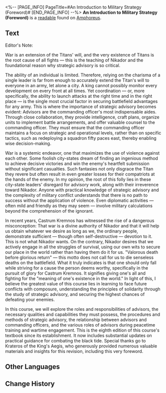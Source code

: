 <%-- [PAGE_INFO]
PageTitle=#An Introduction to Military Strategy (Foreword)#
[END_PAGE_INFO] --%>
{{Readable Infobox
|id           = 461
|partIds      = 190772
|title        = 
|image        = Item An Introduction to Military Strategy (Foreword).png
|world        = Amphoreus
|parts        = 1
|author       = <!--to be added-->
|description  = Looks like a military education textbook from ancient Castrum Kremnos. "War is an honor, an art, and a science" is written in small print on the front cover.
|part1        = An Introduction to Military Strategy (Foreword)
|source1      = {{cx|Source missing}}
|characters   = Nikador
|factions     = 
}}
'''An Introduction to Military Strategy (Foreword)''' is a [[readable]] found on [[Amphoreus]].
<!--
==Location==
{{Map Embed|<map name>|<marker id>}}
-->
==Text==
Editor's Note:

War is an extension of the Titans' will, and the very existence of Titans is the root cause of all fights &mdash; this is the teaching of Nikador and the foundational reason why strategic advisory is so critical.

The ability of an individual is limited. Therefore, relying on the charisma of a single leader is far from enough to accurately extend the Titan's will to everyone in an army, let alone a city. A king cannot possibly monitor every development on every front at all times. Yet coordination &mdash; or, more specifically, the ability to launch attacks at the right time and in the right place &mdash; is the single most crucial factor in securing battlefield advantages for any army. This is where the importance of strategic advisory becomes evident: Advisors are the commanding officer's most indispensable aides. Through close collaboration, they provide intelligence, craft plans, organize units to implement battle arrangements, and offer valuable counsel to the commanding officer. They must ensure that the commanding officer maintains a focus on strategic and operational levels, rather than on specific tactics, such as redeploying a squadron fifty paces east, thereby enabling wise decision-making.

War is a systemic endeavor, one that maximizes the use of violence against each other. Some foolish city-states dream of finding an ingenious method to achieve decisive victories and win the enemy's heartfelt submission without significant casualties. Such fantasies not only disgrace the Titan they revere but often result in even greater losses for their compatriots at the hands of the enemy. In my opinion, the root of this folly lies in these city-state leaders' disregard for advisory work, along with their irreverence toward Nikador. Anyone with practical knowledge of strategic advisory and the complexity of military conflict understands that there is no path to success without the application of violence. Even diplomatic activities &mdash; often mild and friendly as they may seem &mdash; involve military calculations beyond the comprehension of the ignorant.

In recent years, Castrum Kremnos has witnessed the rise of a dangerous misconception: That war is a divine authority of Nikador and that it will help us obtain whatever we desire as long as we, the ordinary people, demonstrate sufficient &mdash; though often self-destructive &mdash; devotion to it. This is not what Nikador wants. On the contrary, Nikador desires that we actively engage in all the struggles of survival, using our own wits to secure our place in the world rather than having them do it for us. "Valorous death before glorious return" &mdash; this motto does not call for us to die senseless deaths on the battlefield. What it truly indicates is that one should only fall while striving for a cause the person deems worthy, specifically in the pursuit of glory for Castrum Kremnos. It signifies giving one's all and fighting for the "meaning of one's existence in the world." In light of this, I believe the greatest value of this course lies in learning to face future conflicts with composure, understanding the principles of solidarity through the study of strategic advisory, and securing the highest chances of defeating your enemies.

In this course, we will explore the roles and responsibilities of advisors, the necessary qualities and capabilities they must possess, the procedures and methods of strategic advisory, the relationship between advisors and commanding officers, and the various roles of advisors during peacetime training and wartime engagement. This is the eighth edition of this course's textbook since its establishment. It now includes substantial updates on practical guidance for combating the black tide. Special thanks go to Krateros of the King's Aegis, who generously provided numerous valuable materials and insights for this revision, including this very foreword.

<!--
==Trivia==
* 
-->
==Other Languages==
{{Other Languages
|en   = An Introduction to Military Strategy (Foreword)
|zhs  = 参谋学导论（序言）
|zht  = 參謀學導論（序言）
|ja   = 参謀学入門（序文）
|ko   = 참모학개론(서문)
|es   = Introducción a la estrategia militar (prólogo)
|fr   = Introduction à la stratégie militaire (avant-propos)
|ru   = Введение в военное дело (преамбула)
|th   = บทนำศาสตร์วางแผน (อารัมภบท)
|vi   = Giới Thiệu Về Tham Mưu Học (Lời Tựa)
|de   = Einführung in die Militärstrategie (Vorwort)
|id   = Pengantar Ilmu Staf Militer (Prolog)
|pt   = Uma Introdução à Estratégia Militar (Prefácio)
}}

==Change History==
{{Change History|3.0}}